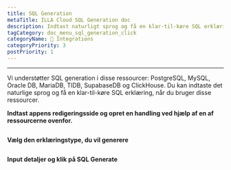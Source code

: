 ```yaml
---
title: SQL Generation
metaTitle: ILLA Cloud SQL Generation doc
description: Indtast naturligt sprog og få en klar-til-køre SQL erklæring
tagCategory: doc_menu_sql_generation_click
categoryName: 🔨 Integrations
categoryPriority: 3
postPriority: 1
---
```


* * *

<Heading hidden>SQL Generation</Heading>

Vi understøtter SQL generation i disse ressourcer: PostgreSQL, MySQL, Oracle DB, MariaDB, TIDB, SupabaseDB og ClickHouse. Du kan indtaste det naturlige sprog og få en klar-til-køre SQL erklæring, når du bruger disse ressourcer. 

**Indtast appens redigeringsside og opret en handling ved hjælp af en af ressourcerne ovenfor.** 

<img src='https://cdn.illacloud.com/official-website/img/docs/assemble/sql_generate.png' alt="" />

**Vælg den erklæringstype, du vil generere**

<img src='https://cdn.illacloud.com/official-website/img/docs/assemble/sql_generate(1).gif' alt="" />

**Input detaljer og klik på SQL Generate**

<img src='https://cdn.illacloud.com/official-website/img/docs/assemble/sql_generate(2).png' alt="" />

